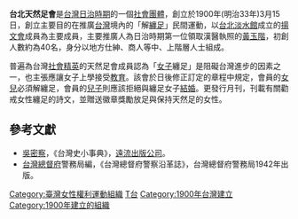 {{no footnotes|time=2015-08-03T05:28:51+00:00}}
{{japanese|japanese=天然足会 |kana=てんねんそくかい |romaji=Tennen soku kai}}
'''台北天然足會'''是[[台灣日治時期|台灣日治時期]]的一個[[社會團體|社會團體]]，創立於1900年(明治33年)3月15日，創立主要目的在推廣[[台灣|台灣]]境內的「解[[纏足|纏足]]」民間運動，以[[台北|台北]][[淡水館|淡水館]]成立的[[揚文會|揚文會]]成員為主要成員，主要推廣人為日治時期第一位領取漢醫執照的[[黃玉階|黃玉階]]，初創人數約為40名，身分以地方仕紳、商人等中、上階層人士組成。

普遍為台灣[[社會|社會]][[精英|精英]]的天然足會成員認為「[[女子|女子]]纏足」是阻礙台灣進步的因素之一，也主張應讓女子上學接受[[教育|教育]]。該會於日後修正訂定的章程中規定，會員的[[女兒|女兒]]必須解纏足，會員的[[兒子|兒子]]則應該拒絕與纏足女子[[結婚|結婚]]。更發行月刊，刊載有關勸戒女性纏足的詩文，並贈送徽章獎勵放足與保持天然足的女性。

==參考文獻==
*[[吳密察|吳密察]]，《台灣史小事典》，[[遠流出版公司|遠流出版公司]]。
*[[台灣總督府|台灣總督府]]警務局編，《台灣總督府警察沿革誌》，台灣總督府警務局1942年出版。

[[Category:臺灣女性權利運動組織|Category:臺灣女性權利運動組織]]
[[Category:台灣日治時期組織|T台]]
[[Category:1900年台灣建立|Category:1900年台灣建立]]
[[Category:1900年建立的組織|Category:1900年建立的組織]]